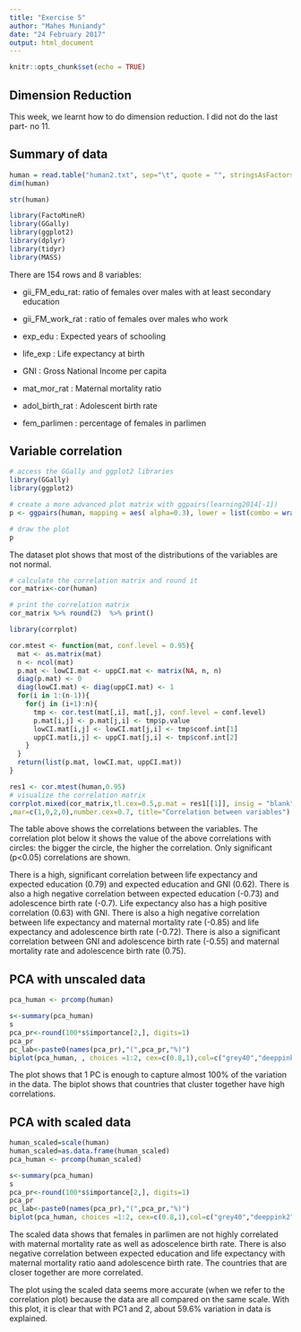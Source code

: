 ```yaml
---
title: "Exercise 5"
author: "Mahes Muniandy"
date: "24 February 2017"
output: html_document
---
```


```r
knitr::opts_chunk$set(echo = TRUE)
```

## Dimension Reduction

This week, we learnt how to do dimension reduction. I did not do the last part-
no 11.

## Summary of data

```r

human = read.table("human2.txt", sep="\t", quote = "", stringsAsFactors = FALSE, header=TRUE)
dim(human)

str(human)

library(FactoMineR)
library(GGally)
library(ggplot2)
library(dplyr)
library(tidyr)
library(MASS)
```

There are 154 rows and 8 variables:

 - gii_FM_edu_rat: ratio of females over males with at least secondary education
 
 - gii_FM_work_rat  : ratio of females over males who work
 
 - exp_edu          : Expected years of schooling 
 
 - life_exp         : Life expectancy at birth
 
 - GNI              : Gross National Income per capita
 
 - mat_mor_rat      : Maternal mortality ratio
 
 - adol_birth_rat   : Adolescent birth rate
 
 - fem_parlimen     : percentage of females in parlimen


## Variable correlation

```r
# access the GGally and ggplot2 libraries
library(GGally)
library(ggplot2)

# create a more advanced plot matrix with ggpairs(learning2014[-1])
p <- ggpairs(human, mapping = aes( alpha=0.3), lower = list(combo = wrap("facethist", bins = 20)))

# draw the plot
p

```
The dataset plot shows that most of the distributions of the variables are not normal.


```r

# calculate the correlation matrix and round it
cor_matrix<-cor(human) 

# print the correlation matrix
cor_matrix %>% round(2)  %>% print() 

library(corrplot)

cor.mtest <- function(mat, conf.level = 0.95){
  mat <- as.matrix(mat)
  n <- ncol(mat)
  p.mat <- lowCI.mat <- uppCI.mat <- matrix(NA, n, n)
  diag(p.mat) <- 0
  diag(lowCI.mat) <- diag(uppCI.mat) <- 1
  for(i in 1:(n-1)){
    for(j in (i+1):n){
      tmp <- cor.test(mat[,i], mat[,j], conf.level = conf.level)
      p.mat[i,j] <- p.mat[j,i] <- tmp$p.value
      lowCI.mat[i,j] <- lowCI.mat[j,i] <- tmp$conf.int[1]
      uppCI.mat[i,j] <- uppCI.mat[j,i] <- tmp$conf.int[2]
    }
  }
  return(list(p.mat, lowCI.mat, uppCI.mat))
}

res1 <- cor.mtest(human,0.95)
# visualize the correlation matrix
corrplot.mixed(cor_matrix,tl.cex=0.5,p.mat = res1[[1]], insig = "blank"
,mar=c(1,0,2,0),number.cex=0.7, title="Correlation between variables")

```


The table above shows the correlations between the variables. The correlation plot below it shows the value of the above correlations with circles: the bigger the circle, the higher the correlation. Only significant (p<0.05) correlations are shown.

There is a high, significant correlation between life expectancy and 
expected education (0.79) and expected education and GNI (0.62). There 
is also a high negative correlation between expected education (-0.73)
and adolescence birth rate (-0.7). Life expectancy also has a high positive
correlation (0.63) with GNI. There is also a high negative correlation 
between life expectancy and maternal mortality rate (-0.85) and life expectancy and adolescence birth rate (-0.72). There is also a significant correlation between GNI and adolescence birth rate (-0.55) and maternal mortality rate and adolescence birth rate (0.75).
 
## PCA with unscaled data 
```r
pca_human <- prcomp(human)

s<-summary(pca_human)
s
pca_pr<-round(100*s$importance[2,], digits=1)
pca_pr
pc_lab<-paste0(names(pca_pr),"(",pca_pr,"%)")
biplot(pca_human, , choices =1:2, cex=c(0.8,1),col=c("grey40","deeppink2"),xlab=pc_lab[1],ylab=pc_lab[2]) 

```
The plot shows that 1 PC is enough to capture almost 100% of the variation in the data. The biplot shows that countries that cluster together have high correlations.
 
## PCA with scaled data  
```r

human_scaled=scale(human)
human_scaled=as.data.frame(human_scaled)
pca_human <- prcomp(human_scaled)

s<-summary(pca_human)
s
pca_pr<-round(100*s$importance[2,], digits=1)
pca_pr
pc_lab<-paste0(names(pca_pr),"(",pca_pr,"%)")
biplot(pca_human, choices =1:2, cex=c(0.8,1),col=c("grey40","deeppink2"),xlab=pc_lab[1],ylab=pc_lab[2]) 

```
The scaled data shows that females in parlimen are not highly correlated with maternal mortality rate
as well as adoscelence birth rate. There is also negative correlation between expected education and life 
expectancy with maternal mortality ratio aand adolescence birth rate. The countries that are
closer together are more correlated.

The plot using the scaled data seems more accurate (when we refer to the correlation plot)
because the data are all compared on the same scale. With this plot, it is clear that with PC1 and 2, about 59.6% variation in data is explained.